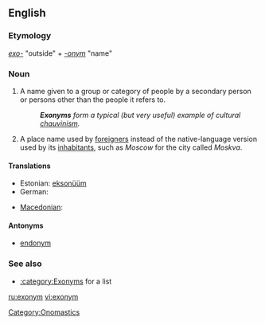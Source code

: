 ==English==

===Etymology===
''[[exo-]]'' "outside" + ''[[-onym]]'' "name"

===Noun===
{{wikipedia}}
{{en-noun}}

# A name given to a group or category of people by a secondary person or persons other than the people it refers to.
#: '''''Exonyms''' form a typical (but very useful) example of cultural [[chauvinism]].''
# A place name used by [[foreigner]]s instead of the native-language version used by its [[inhabitants]], such as ''Moscow'' for the city called ''Moskva''.

====Translations====
{{trans-top|a name given to a group or category of people by a secondary person or persons other than the people it refers to}}
* Estonian: [[eksonüüm]]
* German: {{t|de|Exonym|n}}
{{trans-mid}}
* [[Macedonian]]: {{t|mk|егзоним|m|tr=egzoním|sc=Cyrl}}
{{trans-bottom}}

====Antonyms====
* [[endonym]]

===See also===
* [[:category:Exonyms]] for a list

[[Category:Onomastics]]

[[ru:exonym]]
[[vi:exonym]]